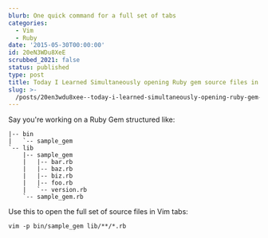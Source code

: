 ```yaml
---
blurb: One quick command for a full set of tabs
categories:
  - Vim
  - Ruby
date: '2015-05-30T00:00:00'
id: 20eN3WDu8XeE
scrubbed_2021: false
status: published
type: post
title: Today I Learned Simultaneously opening Ruby gem source files in Vim tabs
slug: >-
  /posts/20en3wdu8xee--today-i-learned-simultaneously-opening-ruby-gem-source-files-in-vim-tabs
---
```


Say you're working on a Ruby Gem structured like:

    |-- bin
    |   `-- sample_gem
    `-- lib
        |-- sample_gem
        |   |-- bar.rb
        |   |-- baz.rb
        |   |-- biz.rb
        |   |-- foo.rb
        |   `-- version.rb
        `-- sample_gem.rb

Use this to open the full set of source files in Vim tabs:

    vim -p bin/sample_gem lib/**/*.rb
